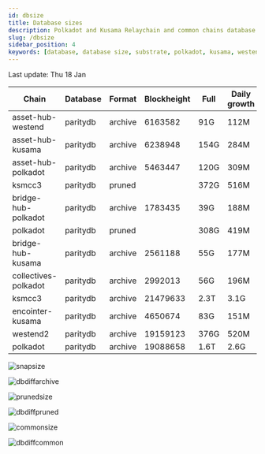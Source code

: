 ```yaml
---
id: dbsize
title: Database sizes
description: Polkadot and Kusama Relaychain and common chains database sizes
slug: /dbsize
sidebar_position: 4
keywords: [database, database size, substrate, polkadot, kusama, westend]
---
```



Last update: Thu 18 Jan

| Chain    | Database   | Format | Blockheight | Full         | Daily growth |
| ------------------------| ----------- | -------- | ------- | ---------- | ----- | 
| asset-hub-westend | paritydb | archive | 6163582 | 91G | 112M |
| asset-hub-kusama | paritydb | archive | 6238948 | 154G | 284M |
| asset-hub-polkadot | paritydb | archive | 5463447 | 120G | 309M |
| ksmcc3 | paritydb | pruned |  | 372G | 516M |
| bridge-hub-polkadot | paritydb | archive | 1783435 | 39G | 188M |
| polkadot | paritydb | pruned |  | 308G | 419M |
| bridge-hub-kusama | paritydb | archive | 2561188 | 55G | 177M |
| collectives-polkadot | paritydb | archive | 2992013 | 56G | 196M |
| ksmcc3 | paritydb | archive | 21479633 | 2.3T | 3.1G |
| encointer-kusama | paritydb | archive | 4650674 | 83G | 151M |
| westend2 | paritydb | archive | 19159123 | 376G | 520M |
| polkadot | paritydb | archive | 19088658 | 1.6T | 2.6G |

![snapsize](/img/archivesize.png)

![dbdiffarchive](/img/dbdiffrelay.png)

![prunedsize](/img/prunedsize.png)

![dbdiffpruned](/img/dbdiffpruned.png)

![commonsize](/img/commonsize.png)

![dbdiffcommon](/img/dbdiffcommon.png)
